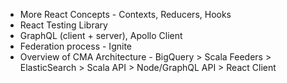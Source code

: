 - More React Concepts - Contexts, Reducers, Hooks
- React Testing Library
- GraphQL (client  + server), Apollo Client
- Federation process - Ignite
- Overview of CMA Architecture - BigQuery > Scala Feeders > ElasticSearch > Scala API > Node/GraphQL API > React Client